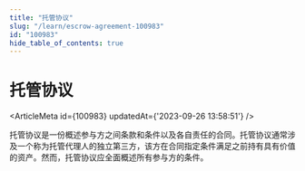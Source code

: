 ```yaml
---
title: "托管协议"
slug: "/learn/escrow-agreement-100983"
id: "100983"
hide_table_of_contents: true
---
```



# 托管协议

<ArticleMeta id={100983} updatedAt={'2023-09-26 13:58:51'} />
<div className='border-solid border-b border-t-0 my-4 border-[var(--ifm-color-gray-300)]' />

托管协议是一份概述参与方之间条款和条件以及各自责任的合同。托管协议通常涉及一个称为托管代理人的独立第三方，该方在合同指定条件满足之前持有具有价值的资产。然而，托管协议应全面概述所有参与方的条件。
